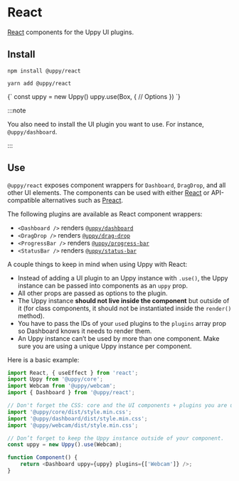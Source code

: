 

# React

[React][] components for the Uppy UI plugins.

## Install

<Tabs>
  <TabItem value="npm" label="NPM" default>

```shell
npm install @uppy/react
```

  </TabItem>

  <TabItem value="yarn" label="Yarn">

```shell
yarn add @uppy/react
```

  </TabItem>

  <TabItem value="cdn" label="CDN">
    <UppyCdnExample>
      {`
        const uppy = new Uppy()
        uppy.use(Box, {
          // Options
        })
      `}
    </UppyCdnExample>
  </TabItem>
</Tabs>

:::note

You also need to install the UI plugin you want to use. For instance,
`@uppy/dashboard`.

:::

## Use

`@uppy/react` exposes component wrappers for `Dashboard`, `DragDrop`, and all
other UI elements. The components can be used with either [React][] or
API-compatible alternatives such as [Preact][].

The following plugins are available as React component wrappers:

- `<Dashboard />` renders [`@uppy/dashboard`](/docs/user-interfaces/dashboard)
- `<DragDrop />` renders [`@uppy/drag-drop`](/docs/user-interfaces/drag-drop)
- `<ProgressBar />` renders
  [`@uppy/progress-bar`](/docs/user-interfaces/progress-bar)
- `<StatusBar />` renders [`@uppy/status-bar`](/docs/user-interfaces/status-bar)

A couple things to keep in mind when using Uppy with React:

- Instead of adding a UI plugin to an Uppy instance with `.use()`, the Uppy
  instance can be passed into components as an `uppy` prop.
- All other props are passed as options to the plugin.
- The Uppy instance **should not live inside the component** but outside of it
  (for class components, it should not be instantiated inside the `render()`
  method).
- You have to pass the IDs of your `use`d plugins to the `plugins` array prop so
  Dashboard knows it needs to render them.
- An Uppy instance can’t be used by more than one component. Make sure you are
  using a unique Uppy instance per component.

Here is a basic example:

```js
import React, { useEffect } from 'react';
import Uppy from '@uppy/core';
import Webcam from '@uppy/webcam';
import { Dashboard } from '@uppy/react';

// Don't forget the CSS: core and the UI components + plugins you are using.
import '@uppy/core/dist/style.min.css';
import '@uppy/dashboard/dist/style.min.css';
import '@uppy/webcam/dist/style.min.css';

// Don’t forget to keep the Uppy instance outside of your component.
const uppy = new Uppy().use(Webcam);

function Component() {
	return <Dashboard uppy={uppy} plugins={['Webcam']} />;
}
```

[react]: https://facebook.github.io/react
[preact]: https://preactjs.com/

